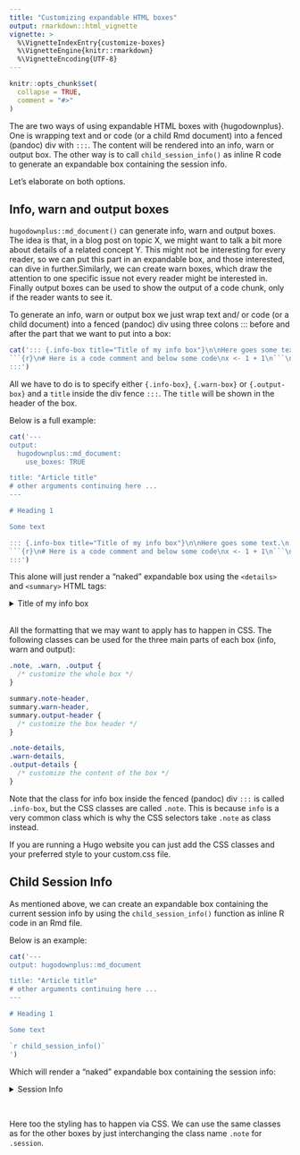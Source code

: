 ```yaml
---
title: "Customizing expandable HTML boxes"
output: rmarkdown::html_vignette
vignette: >
  %\VignetteIndexEntry{customize-boxes}
  %\VignetteEngine{knitr::rmarkdown}
  %\VignetteEncoding{UTF-8}
---
```


```r
knitr::opts_chunk$set(
  collapse = TRUE,
  comment = "#>"
)
```

The are two ways of using expandable HTML boxes with {hugodownplus}. One is wrapping text and or code (or a child Rmd document) into a fenced (pandoc) div with `:::`. The content will be rendered into an info, warn or output box. The other way is to call `child_session_info()` as inline R code to generate an expandable box containing the session info.

Let's elaborate on both options.

## Info, warn and output boxes

`hugodownplus::md_document()` can generate info, warn and output boxes. The idea is that, in a blog post on topic X, we might want to talk a bit more about details of a related concept Y. This might not be interesting for every reader, so we can put this part in an expandable box, and those interested, can dive in further.Similarly, we can create warn boxes, which draw the attention to one specific issue not every reader might be interested in. Finally output boxes can be used to show the output of a code chunk, only if the reader wants to see it.

To generate an info, warn or output box we just wrap text and/ or code (or a child document) into a fenced (pandoc) div using three colons ::: before and after the part that we want to put into a box:

```R
cat('::: {.info-box title="Title of my info box"}\n\nHere goes some text.\n
```{r}\n# Here is a code comment and below some code\nx <- 1 + 1\n```\n
:::')
```

All we have to do is to specify either `{.info-box}`, `{.warn-box}` or `{.output-box}` and a `title` inside the div fence `:::`. The `title` will be shown in the header of the box.

Below is a full example:

```R
cat('---
output:
  hugodownplus::md_document:
    use_boxes: TRUE

title: "Article title"
# other arguments continuing here ...
---

# Heading 1

Some text

::: {.info-box title="Title of my info box"}\n\nHere goes some text.\n
```{r}\n# Here is a code comment and below some code\nx <- 1 + 1\n```\n
:::')
```

This alone will just render a "naked" expandable box using the `<details>` and `<summary>` HTML tags:

<div class="info-box" title="Title of my info box">
<div class="note" markdown="1">
<details class="open">
  <summary class="note-header" markdown="1">
  Title of my info box <i class="fas fa-tools"></i>
  </summary>
  <div class="note-details">
  <p>Here goes some text</p>
```r
# Here is a code comment and below some code
1 + 1
```
  </div></details>
</div>

<br>
All the formatting that we may want to apply has to happen in CSS. The following classes can be used for the three main parts of each box (info, warn and output):

```css
.note, .warn, .output {
  /* customize the whole box */
}

summary.note-header,
summary.warn-header,
summary.output-header {
  /* customize the box header */
}

.note-details,
.warn-details,
.output-details {
  /* customize the content of the box */
}
```

Note that the class for info box inside the fenced (pandoc) div `:::` is called `.info-box`, but the CSS classes are called `.note`. This is because `info` is a very common class which is why the CSS selectors take `.note` as class instead.

If you are running a Hugo website you can just add the CSS classes and your preferred style to your custom.css file.

## Child Session Info

As mentioned above, we can create an expandable box containing the current session info by using the `child_session_info()` function as inline R code in an Rmd file.

Below is an example:

```R
cat('---
output: hugodownplus::md_document

title: "Article title"
# other arguments continuing here ...
---

# Heading 1

Some text

`r child_session_info()`
')
```

Which will render a "naked" expandable box containing the session info:

<div class="session" markdown="1">
<details class="sess">
  <summary class="session-header" markdown="1">
  Session Info <i class="fas fa-tools"></i>
  </summary>
```r
library(hugodown)
sessioninfo::session_info(pkgs = "attached")
```
  </details>
</div>

<br>

Here too the styling has to happen via CSS. We can use the same classes as for the other boxes by just interchanging the class name `.note` for `.session`.
